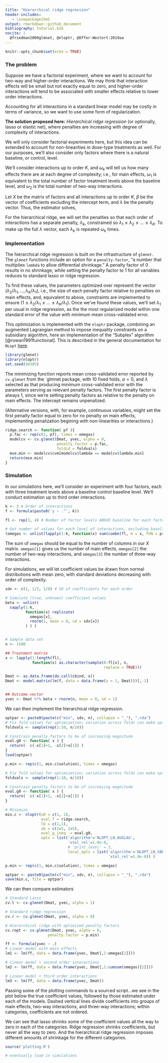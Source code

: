 ```yaml
---
title: "Hierarchical ridge regression"
header-includes:
   - \usepackage{bm}
output: rmarkdown::github_document
bibliography: tutorial.bib
nocite: | 
  @friedman2009glmnet, @nloptr, @Offer-Westort:2019aa
---
```

```r
knitr::opts_chunk$set(echo = TRUE)
```
### The problem ###

Suppose we have a factorial experiment, where we want to account 
for two-way and higher-order interactions. We may think that interaction effects
will be small but not exactly equal to zero, and higher-order interactions
will tend to be associated with smaller effects relative to 
lower order interactions. 

Accounting for all interactions in a standard linear model may be costly in 
terms of variance, so we want to use some form of regularization. 

**The solution proposed here:** _Hierarchical ridge regression_ (or optionally, 
lasso or elastic net), where penalties are increasing with degree of complexity of 
interactions. 

We will only consider factorial experiments here, but this idea can be extended 
to account for non-linearities in dose-type treatments as well. For our 
purposes, we'll also consider only factors where there is a natural baseline, or 
control, level. 

We'll consider interactions up to order $K$, and $\omega_k$ will tell us how 
many effects there are at each degree of complexity; i.e., for main effects, 
$\omega_1$ is equivalent to the total number of factor treatment levels above
the baseline level, and $\omega_2$ is the total number of two-way interactions. 

Let $X$ be the matrix of factors and all interactions up to order $K$,  $\beta$ 
be the vector of coefficients excluding the intercept term, and $\lambda$ be the 
penalty vector. Thus, the estimator solves,
\begin{align*}
\text{argmin}_{ \beta_0, \beta  }
\bigg\{\sum^{n}_{i=1}\left(y_i - \beta_0
- \beta^T \text{x}_{i}\right)^2+  \beta^T \text{diag}(\lambda)\beta \bigg\}.
\end{align*}

For the hierarchical ridge, we will set the penalties so that each order of 
interactions has a separate penalty, $\lambda_k$, constrained so 
$\lambda_1\le \lambda_2 \le \dots \le \lambda_K$. To make up the full $\lambda$
vector, each $\lambda_k$ is repeated $\omega_k$ times. 

### Implementation ###
The hierarchical ridge regression is built on the infrastructure of `glmnet.`
The `glmnet` functions include an option for a `penalty.factor`, "a number 
that multiplies `lambda` to allow differential shrinkage." A penalty factor of 
0 results in no shrinkage, while setting the penalty factor to 1 for all 
variables reduces to standard lasso or ridge regression. 

To find these values, the parameters optimized over represent the vector $(\lambda_2/\lambda_1, \dots, \lambda_K/\lambda_1)$, 
i.e., the size of each penalty factor relative to penalties on main effects, 
and, equivalent to above, constraints are implemented to ensure 
$(1 \le \lambda_2/\lambda_1\le  \dots\le \lambda_K/\lambda_1)$. Once we've 
found these values, we'll set $\lambda_1$ per usual in ridge regression, as the
the most regularized model within one standard error of the value with minimum 
mean cross-validated error.

This optimization is implemented with the `nloptr` package, combining an augmented 
Lagrangian method to impose inequality constraints on a subsidiary algorithm, here an implementation of the "Subplex" algorithm [@rowan1991functional].
This is described in the general documentation for `NLopt` [here](https://nlopt.readthedocs.io/en/latest/NLopt_Algorithms/#augmented-lagrangian-algorithm). 
```r
library(glmnet)
library(nloptr)
set.seed(94305)
```

The minimizing function reports mean cross-validated error reported by 
`cv.glmnet` from the `glmnet package, with 10 fixed folds, $\alpha = 0$, and $\lambda$ selected as that producing minimum cross-validated error with the parameters serving as relevant penalty factors. The first penalty factor is always 1, since we're 
setting penalty factors as relative to the penalty on main effects. The intercept remains unpenalized. 

(Alternative versions, with, for example, continuous variables, might set the 
first penalty factor equal to zero for no penalty on main effects, implementing
penalization begining with non-linearities or interactions.)

```r
ridge.search <- function( pf ){
  p.fac <- rep(c(1, pf), times = omegas)
  modelcv <- cv.glmnet(Dmat, yvec, alpha = 0, 
                       penalty.factor = p.fac, 
                       foldid = foldvals)
  mse.min <- modelcv$cvm[modelcv$lambda == modelcv$lambda.min]
  return(mse.min)
}
```

### Simulation
In our simulations here, we'll consider an experiment with four factors, each with 
three treatment levels above a baseline control baseline level. We'll conduct estimation up 
to third order interactions. 
```r
k <- 3 # Order of interactions
f <- formula(paste0('y ~ .^', k))

fl <- rep(3, 4) # Number of factor levels ABOVE baseline for each factor

# Get number of values for each level of interactions, excluding baseline
(omegas <- unlist(lapply(1:k, function(x) sum(combn(fl, m = x, FUN = prod)) )))
```
The sum of `omegas` should be equal to the number of columns in our *X* matrix. 
`omegas[1]` gives us the number of main effects, `omegas[2]` the number of 
two-way interactions, and `omegas[3]` the number of three-way interactions. 

For simulations, we will let coefficient values be drawn from normal 
distributions with mean zero, with standard deviations decreasing with order of 
complexity. 
```r
sdv <- c(1, 1/2, 1/8) # SD of coefficients for each order

# Simulate (true, unknown) coefficient values
beta <- unlist(
  sapply(1:k, 
         function(x) replicate(
           omegas[x], 
           rnorm(1, mean = 0, sd = sdv[x])
         ) ) )


# Sample data set
n <- 1500

## Treatment matrix
x <- lapply(1:length(fl),
            function(x) as.character(sample(0:fl[x], n, 
                                            replace = TRUE)))

Dmat <- as.data.frame(do.call(cbind, x))
Dmat <- model.matrix(lm(f, data = data.frame(y = 1, Dmat)))[,-1]


## Outcome vector
yvec <- Dmat %*% beta + rnorm(n, mean = 0, sd = 1)  
```


We can then implement the hierarchical ridge regression. 
```r
optpar <- paste0(paste(c("min", sdv, n), collapse = "_"), ".rda")
# Fix fold values for optimization; variation across folds can make optimization noisy
foldvals <- sample(rep(1:10, n/10))

# Constrain penalty factors to be of increasing magnitude  
eval.g0 <- function( x ) {
  return(  c(-x[1]+1, -x[2]+x[1]) )
}
load(optpar)

p.min <- rep(c(1, min.c$solution), times = omegas)
```

```r
# Fix fold values for optimization; variation across folds can make optimization noisy
foldvals <- sample(rep(1:10, n/10))

# Constrain penalty factors to be of increasing magnitude  
eval.g0 <- function( x ) {
  return(  c(-x[1]+1, -x[2]+x[1]) )
}

# Minimize
min.c <- nloptr(x0 = c(1, 1),
                eval_f = ridge.search,
                lb = c(1,1),
                ub = c(1e5, 1e5),
                eval_g_ineq  = eval.g0,
                opts = list('algorithm'='NLOPT_LN_AUGLAG',
                            'xtol_rel'=1.0e-8,
                            # 'print_level' = 3,
                            local_opts = list('algorithm'='NLOPT_LN_SBPLX',
                                              'xtol_rel'=1.0e-8)) )

p.min <- rep(c(1, min.c$solution), times = omegas)

```

```r
optpar <- paste0(paste(c("min", sdv, n), collapse = "_"), ".rda")
save(min.c, file = optpar)
```

We can then compare estimators
```r
# Standard Lasso
cv.l <- cv.glmnet(Dmat, yvec, alpha = 1)

# Standard ridge regression
cv.r <- cv.glmnet(Dmat, yvec, alpha = 0)

# Hierarchical ridge with optimized penalty factors
cv.ropt <- cv.glmnet(Dmat, yvec, alpha = 0,  
                   penalty.factor = p.min)

ff <- formula(yvec ~ .)
# Linear model with main effects
lm1 <- lm(ff, data = data.frame(yvec, Dmat[,1:omegas[1]]))

# Linear model + second order interactions
lm2 <- lm(ff, data = data.frame(yvec, Dmat[,1:cumsum(omegas)[2]]))

# Linear model + third order interactions
lm3 <- lm(ff, data = data.frame(yvec, Dmat))
```
Passing some of the plotting commands to a sourced script...we see in the plot
below the true coefficient values, followed by those estimated under each of the 
models. Dashed vertical lines divide coefficients into groups of main effects, two-way interactions, and three-way interactions; within categories, coefficients are not ordered. 

We can see that lasso shrinks some of the coefficient values all the way to zero 
in each of the categories. Ridge regression shrinks coefficients, but never all
the way to zero. And the hierarchical ridge regression imposes different amounts
of shrinkage for the different categories. 

```r
source('plotting.R')

```

<!-- We can conduct iterated simulations to compare the performance of the  -->
<!-- hierarchical ridge to other standard estimators.  -->
```r
# eventually load in simulations
````